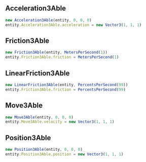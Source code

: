 
<Nav root="../" selected="ables" />

## Acceleration3Able
```typescript
new Acceleration3Able(entity, 0, 0, 0)
entity.Acceleration3Able.acceleration = new Vector3(1, 1, 1)
```

## Friction3Able
```typescript
new Friction3Able(entity, MetersPerSecond(1))
entity.Friction3Able.friction = MetersPerSecond(1)
```

## LinearFriction3Able
```typescript
new LinearFriction3Able(entity, PercentsPerSecond(99))
entity.Friction3Able.friction = PercentsPerSecond(99)
```


## Move3Able
```typescript
new Move3Able(entity, 0, 0, 0)
entity.Move3Able.velocity = new Vector3(1, 1, 1)
```

## Position3Able
```typescript
new Position3Able(entity, 0, 0, 0)
entity.Position3Able.position = new Vector3(1, 1, 1)
```
